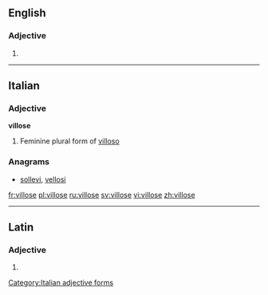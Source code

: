 ==English==

===Adjective===
{{en-adj}}

# {{alternative spelling of|villous}}

----

==Italian==

===Adjective===
'''villose''' {{f}}

# Feminine plural form of [[villoso]]

===Anagrams===
* [[sollevi#Italian|sollevi]], [[vellosi#Italian|vellosi]]
[[Category:Italian adjective forms]]

[[fr:villose]]
[[pl:villose]]
[[ru:villose]]
[[sv:villose]]
[[vi:villose]]
[[zh:villose]]

----
==Latin==

===Adjective===
{{la-adj-form|villōse}}

# {{inflection of|villosus|villōsus|voc|m|s|lang=la}}
{{rfc-auto}}